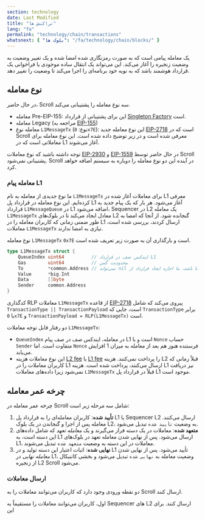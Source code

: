 ```yaml
---
section: technology
date: Last Modified
title: "تراکنش ها"
lang: "fa"
permalink: "technology/chain/transactions"
whatsnext: { "بلوک ها": "/fa/technology/chain/blocks/" }
---
```



یک معامله پیامی است که به صورت رمزنگاری شده امضا شده و یک تغییر وضعیت به وضعیت زنجیره را آغاز می‌کند. این می‌تواند یک انتقال ساده موجودی یا فراخوانی یک قرارداد هوشمند باشد که به نوبه خود برنامه‌ای را اجرا می‌کند تا وضعیت را تغییر دهد.

## نوع معامله

در حال حاضر، Scroll سه نوع معامله را پشتیبانی می‌کند.

- معامله Pre-EIP-155: این برای پشتیبانی از قرارداد [Singleton Factory](https://eips.ethereum.org/EIPS/eip-2470) است.
- معامله Legacy (مراجعه به [EIP-155](https://eips.ethereum.org/EIPS/eip-155))
- معامله نوع `L1MessageTx` (نوع: `0x7E`): این نوع معامله جدید [EIP-2718](https://eips.ethereum.org/EIPS/eip-2718) است که در Scroll معرفی شده است و در زیر توضیح داده شده است. این نوع معامله برای معاملاتی است که در L1 آغاز می‌شوند.

توجه داشته باشید که نوع معاملات [EIP-2930](https://eips.ethereum.org/EIPS/eip-2930) و [EIP-1559](https://eips.ethereum.org/EIPS/eip-1559) در حال حاضر توسط Scroll پشتیبانی نمی‌شود. Scroll در آینده این دو نوع معامله را دوباره به سیستم اضافه خواهد کرد.

### معامله پیام L1

ما نوع جدیدی از معامله به نام `L1MessageTx` برای معاملات آغاز شده در L1 معرفی کرده‌ایم. این نوع معامله در قرارداد پل L1 آغاز می‌شود. هر بار که یک پیام جدید به قرارداد `L1MessageQueue` در L1 اضافه می‌شود، Sequencer در L2 یک معامله `L1MessageTx` معادل ایجاد می‌کند تا در بلوک‌های L2 گنجانده شود. از آنجا که امضا به طور ضمنی زمانی که کاربران معامله را در L1 ارسال کردند، بررسی شده است، معاملات `L1MessageTx` نیازی به امضا ندارند.

نوع معامله `L1MessageTx` `0x7E` است و بارگذاری آن به صورت زیر تعریف شده است.

```go
type L1MessageTx struct {
	QueueIndex uint64          // ایندکس صف در قرارداد L1
	Gas        uint64          // محدودیت گس
	To         *common.Address // نمی‌تواند nil باشد، ما اجازه ایجاد قرارداد از L1 را نمی‌دهیم
	Value      *big.Int
	Data       []byte
	Sender     common.Address
}
```

کدگذاری RLP معاملات `L1MessageTx` از قاعده [EIP-2718](https://eips.ethereum.org/EIPS/eip-2718) پیروی می‌کند که شامل `TransactionType || TransactionPayload` است، جایی که `TransactionType` برابر با `0x7E` و `TransactionPayload = RLP(L1MessageTx)` است.

دو رفتار قابل توجه معاملات `L1MessageTx`:

- `QueueIndex` در معامله، ایندکس صف در صف پیام L1 است و با `Nonce` حساب `Sender` متفاوت است. اما `Nonce` فرستنده هنوز هم بعد از معامله به میزان 1 افزایش می‌یابد.
- این نوع معاملات هزینه [L2 fee](/developers/transaction-fees-on-scroll#l2-fee) یا [L1 fee](/developers/transaction-fees-on-scroll#l1-fee) را پرداخت نمی‌کنند. هزینه L2 قبلاً زمانی که کاربران معاملات را در L1 ارسال می‌کنند، پرداخت شده است. هزینه L1 نیز دریافت نمی‌شود زیرا داده‌های معاملات `L1MessageTx` قبلاً در قرارداد پل L1 موجود است.

## چرخه عمر معامله

چرخه عمر معامله در Scroll شامل سه مرحله زیر است:

1. **تأیید شده**: کاربران معامله‌ای را به قرارداد پل L1 یا Sequencer L2 ارسال می‌کنند. معامله پس از اجرا و گنجاندن در یک بلوک L2، به وضعیت `تأیید شده` تبدیل می‌شود.
2. **متعهد شده**: معاملات در یک دسته قرار می‌گیرند و یک _معامله تعهد_ که شامل داده‌های این دسته است، به L1 ارسال می‌شود. پس از نهایی شدن معامله تعهد در بلوک‌های L1، معاملات در این دسته به وضعیت `متعهد شده` تبدیل می‌شوند.
3. **نهایی شده**: اثبات اعتبار این دسته تولید و در L1 تأیید می‌شود. پس از نهایی شدن _معامله نهایی_ در L1، وضعیت معامله به `نهایی شده` تبدیل می‌شود و بخشی کاننیکال از زنجیره L2 Scroll می‌شود.

### ارسال معاملات

دو نقطه ورودی وجود دارد که کاربران می‌توانند معاملات را به Scroll ارسال کنند.

اول، کاربران می‌توانند معاملات را مستقیماً به Sequencer های L2 ارسال کنند. برای این